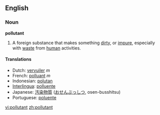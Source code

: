 ==English==

===Noun===
'''pollutant'''

# A foreign substance that makes something [[dirty]], or [[impure]], especially with [[waste]] from [[human]] activities.

====Translations====
*Dutch: [[vervuiler]] ''m''
*French: [[polluant]] ''m''
*Indonesian: [[polutan]]
*[[Interlingua]]: [[polluente]]
*Japanese: [[汚染物質]] ([[おせんぶっしつ]], osen-busshitsu)
*Portuguese: [[poluente]]

[[vi:pollutant]]
[[zh:pollutant]]